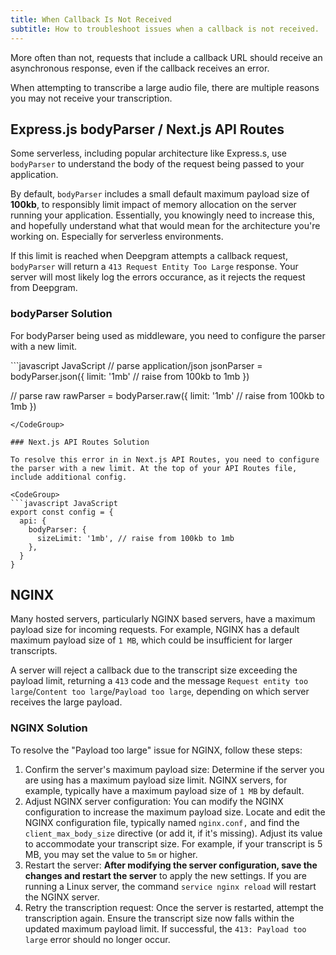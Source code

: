 ```yaml
---
title: When Callback Is Not Received
subtitle: How to troubleshoot issues when a callback is not received.
---
```



More often than not, requests that include a callback URL should receive an asynchronous response, even if the callback receives an error.

When attempting to transcribe a large audio file, there are multiple reasons you may not receive your transcription.

## Express.js bodyParser / Next.js API Routes

Some serverless, including popular architecture like Express.s, use `bodyParser` to understand the body of the request being passed to your application.

By default, `bodyParser` includes a small default maximum payload size of **100kb**, to responsibly limit impact of memory allocation on the server running your application. Essentially, you knowingly need to increase this, and hopefully understand what that would mean for the architecture you're working on. Especially for serverless environments.

If this limit is reached when Deepgram attempts a callback request, `bodyParser` will return a `413 Request Entity Too Large` response. Your server will most likely log the errors occurance, as it rejects the request from Deepgram.

### bodyParser Solution

For bodyParser being used as middleware, you need to configure the parser with a new limit.

<CodeGroup>
  ```javascript JavaScript
  // parse application/json
  jsonParser = bodyParser.json({
    limit: '1mb' // raise from 100kb to 1mb
  })

  // parse raw
  rawParser = bodyParser.raw({
    limit: '1mb' // raise from 100kb to 1mb
  })
  ```
</CodeGroup>

### Next.js API Routes Solution

To resolve this error in in Next.js API Routes, you need to configure the parser with a new limit. At the top of your API Routes file, include additional config.

<CodeGroup>
  ```javascript JavaScript
  export const config = {
    api: {
      bodyParser: {
        sizeLimit: '1mb', // raise from 100kb to 1mb
      },
    }
  }
  ```
</CodeGroup>

## NGINX

Many hosted servers, particularly NGINX based servers, have a maximum payload size for incoming requests. For example, NGINX has a default maximum payload size of `1 MB`, which could be insufficient for larger transcripts.

A server will reject a callback due to the transcript size exceeding the payload limit, returning a `413` code and the message `Request entity too large`/`Content too large`/`Payload too large`, depending on which server receives the large payload.

### NGINX Solution

To resolve the "Payload too large" issue for NGINX, follow these steps:

1. Confirm the server's maximum payload size: Determine if the server you are using has a maximum payload size limit. NGINX servers, for example, typically have a maximum payload size of `1 MB` by default.
2. Adjust NGINX server configuration: You can modify the NGINX configuration to increase the maximum payload size. Locate and edit the NGINX configuration file, typically named `nginx.conf,` and find the `client_max_body_size` directive (or add it, if it's missing). Adjust its value to accommodate your transcript size. For example, if your transcript is 5 MB, you may set the value to `5m` or higher.
3. Restart the server: **After modifying the server configuration, save the changes and restart the server** to apply the new settings. If you are running a Linux server, the command `service nginx reload` will restart the NGINX server.
4. Retry the transcription request: Once the server is restarted, attempt the transcription again. Ensure the transcript size now falls within the updated maximum payload limit. If successful, the `413: Payload too large` error should no longer occur.
